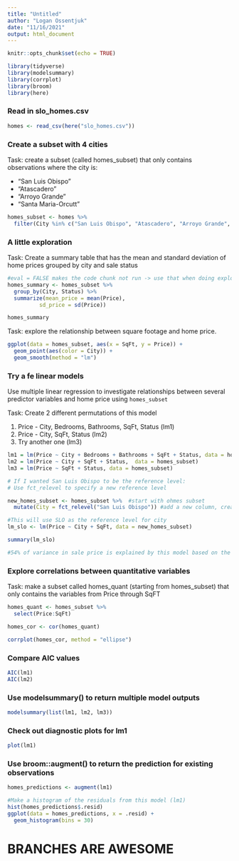 ```yaml
---
title: "Untitled"
author: "Logan Ossentjuk"
date: "11/16/2021"
output: html_document
---
```


```r
knitr::opts_chunk$set(echo = TRUE)

library(tidyverse)
library(modelsummary)
library(corrplot)
library(broom)
library(here)
```

### Read in slo_homes.csv

```r
homes <- read_csv(here("slo_homes.csv"))
```

### Create a subset with 4 cities 

Task: create a subset (called homes_subset) that only contains observations where the city is: 

- "San Luis Obispo"
- "Atascadero"
- "Arroyo Grande" 
- "Santa Maria-Orcutt"

```r
homes_subset <- homes %>%  
  filter(City %in% c("San Luis Obispo", "Atascadero", "Arroyo Grande", "Santa Maria-Orcutt" ))
```


### A little exploration 

Task: Create a summary table that has the mean and standard deviation of home prices grouped by city and sale status 

```r
#eval = FALSE makes the code chunk not run -> use that when doing exploratory analysis on a large data set 
homes_summary <- homes_subset %>% 
  group_by(City, Status) %>% 
  summarize(mean_price = mean(Price),
          sd_price = sd(Price))

homes_summary
```


Task: explore the relationship between square footage and home price. 

```r
ggplot(data = homes_subset, aes(x = SqFt, y = Price)) +
  geom_point(aes(color = City)) +
  geom_smooth(method = "lm")

```


### Try a fe linear models 

Use multiple linear regression to investigate relationships between several predictor variables and home price using `homes_subset`

Task: Create 2 different permutations of this model 

(1) Price - City, Bedrooms, Bathrooms, SqFt, Status (lm1)
(2) Price - City, SqFt, Status (lm2)
(3) Try another one (lm3)



```r
lm1 = lm(Price ~ City + Bedrooms + Bathrooms + SqFt + Status, data = homes_subset)
lm2 = lm(Price ~ City + SqFt + Status,  data = homes_subset)
lm3 = lm(Price ~ SqFt + Status, data = homes_subset)

# If I wanted San Luis Obispo to be the reference level: 
# Use fct_relevel to specify a new reference level 

new_homes_subset <- homes_subset %>%  #start with ohmes subset
  mutate(City = fct_relevel("San Luis Obispo")) #add a new column, create new version of City column that converts it to a factor and relevels San Luis Obispo as the reference level 

#This will use SLO as the reference level for city
lm_slo <- lm(Price ~ City + SqFt, data = new_homes_subset)

summary(lm_slo)

#54% of variance in sale price is explained by this model based on the R-Squared value 
```


### Explore correlations between quantitative variables 

Task: make a subset called homes_quant (starting from homes_subset) that only contains the variables from Price through SqFT

```r
homes_quant <- homes_subset %>% 
  select(Price:SqFt)

homes_cor <- cor(homes_quant)

corrplot(homes_cor, method = "ellipse")
```


### Compare AIC values

```r
AIC(lm1)
AIC(lm2)
```

### Use modelsummary() to return multiple model outputs 

```r
modelsummary(list(lm1, lm2, lm3))
```


### Check out diagnostic plots for lm1 

```r
plot(lm1)
```
### Use broom::augment() to return the prediction for existing observations

```r
homes_predictions <- augment(lm1)

#Make a histogram of the residuals from this model (lm1)
hist(homes_predictions$.resid)
ggplot(data = homes_predictions, x = .resid) +
  geom_histogram(bins = 30)
```

# BRANCHES ARE AWESOME